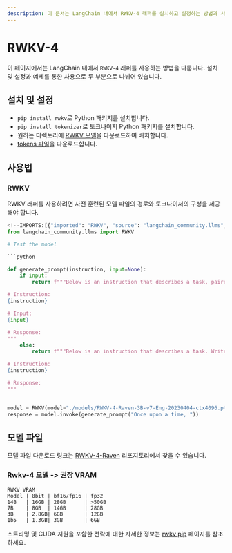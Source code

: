 ```yaml
---
description: 이 문서는 LangChain 내에서 RWKV-4 래퍼를 설치하고 설정하는 방법과 사용 예제를 제공합니다.
---
```


# RWKV-4

이 페이지에서는 LangChain 내에서 `RWKV-4` 래퍼를 사용하는 방법을 다룹니다. 설치 및 설정과 예제를 통한 사용으로 두 부분으로 나뉘어 있습니다.

## 설치 및 설정
- `pip install rwkv`로 Python 패키지를 설치합니다.
- `pip install tokenizer`로 토크나이저 Python 패키지를 설치합니다.
- 원하는 디렉토리에 [RWKV 모델](https://huggingface.co/BlinkDL/rwkv-4-raven/tree/main)을 다운로드하여 배치합니다.
- [tokens 파일](https://raw.githubusercontent.com/BlinkDL/ChatRWKV/main/20B_tokenizer.json)을 다운로드합니다.

## 사용법

### RWKV

RWKV 래퍼를 사용하려면 사전 훈련된 모델 파일의 경로와 토크나이저의 구성을 제공해야 합니다.
```python
<!--IMPORTS:[{"imported": "RWKV", "source": "langchain_community.llms", "docs": "https://api.python.langchain.com/en/latest/llms/langchain_community.llms.rwkv.RWKV.html", "title": "RWKV-4"}]-->
from langchain_community.llms import RWKV

# Test the model

```python

def generate_prompt(instruction, input=None):
    if input:
        return f"""Below is an instruction that describes a task, paired with an input that provides further context. Write a response that appropriately completes the request.

# Instruction:
{instruction}

# Input:
{input}

# Response:
"""
    else:
        return f"""Below is an instruction that describes a task. Write a response that appropriately completes the request.

# Instruction:
{instruction}

# Response:
"""


model = RWKV(model="./models/RWKV-4-Raven-3B-v7-Eng-20230404-ctx4096.pth", strategy="cpu fp32", tokens_path="./rwkv/20B_tokenizer.json")
response = model.invoke(generate_prompt("Once upon a time, "))
```

## 모델 파일

모델 파일 다운로드 링크는 [RWKV-4-Raven](https://huggingface.co/BlinkDL/rwkv-4-raven/tree/main) 리포지토리에서 찾을 수 있습니다.

### Rwkv-4 모델 -> 권장 VRAM

```
RWKV VRAM
Model | 8bit | bf16/fp16 | fp32
14B   | 16GB | 28GB      | >50GB
7B    | 8GB  | 14GB      | 28GB
3B    | 2.8GB| 6GB       | 12GB
1b5   | 1.3GB| 3GB       | 6GB
```


스트리밍 및 CUDA 지원을 포함한 전략에 대한 자세한 정보는 [rwkv pip](https://pypi.org/project/rwkv/) 페이지를 참조하세요.